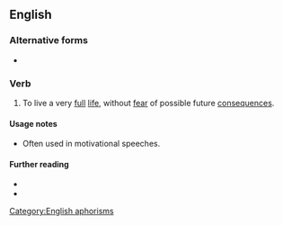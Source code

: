 ==English==
{{rfd|en}}

===Alternative forms===
* {{alter|en|live life to the full}}

===Verb===
{{head|en|verb|head=[[live]] [[life]] [[to the fullest]]}}

# To live a very [[full]] [[life]], without [[fear]] of possible future [[consequences]].

====Usage notes====
* Often used in motivational speeches.

====Further reading====
* {{R:MWO|url=https://www.merriam-webster.com/dictionary/live%20life%20to%20the%20full%2Ffullest}}
* {{R:Collins|live life to the full}}

[[Category:English aphorisms]]